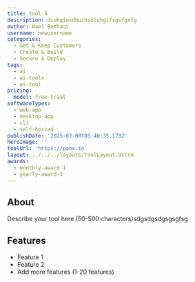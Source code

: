 ```yaml
---
title: tool 4
description: diuhgiusdhuihsdiuhgifsgsfgsfg
author: Wael Bathaqz
username: newusername
categories:
  - Get & Keep Customers
  - Create & Build
  - Secure & Deploy
tags:
  - ai
  - ai-tools
  - ai-tool
pricing:
  model: free-trial
softwareTypes:
  - web-app
  - desktop-app
  - cli
  - self-hosted
publishDate: '2025-02-08T05:40:35.178Z'
heroImage: ''
toolUrl: 'https://panx.io'
layout: ../../../layouts/ToolLayout.astro
awards:
  - monthly-award-1
  - yearly-award-1
---
```

## About
Describe your tool here (50-500 characters)sdgsdgsdgsgsgfsg

## Features
- Feature 1
- Feature 2
- Add more features (1-20 features)
